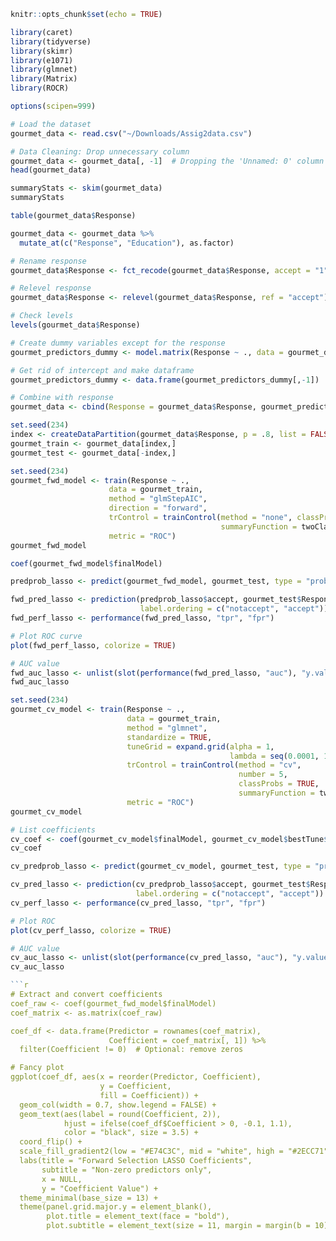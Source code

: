
```r
knitr::opts_chunk$set(echo = TRUE)
```

```r
library(caret)
library(tidyverse)
library(skimr)
library(e1071)
library(glmnet)
library(Matrix)
library(ROCR)
```

```r
options(scipen=999)

# Load the dataset
gourmet_data <- read.csv("~/Downloads/Assig2data.csv")

# Data Cleaning: Drop unnecessary column
gourmet_data <- gourmet_data[, -1]  # Dropping the 'Unnamed: 0' column
head(gourmet_data)
```

```r
summaryStats <- skim(gourmet_data)
summaryStats
```

```r
table(gourmet_data$Response)

gourmet_data <- gourmet_data %>%
  mutate_at(c("Response", "Education"), as.factor) 

# Rename response
gourmet_data$Response <- fct_recode(gourmet_data$Response, accept = "1", notaccept = "0")

# Relevel response
gourmet_data$Response <- relevel(gourmet_data$Response, ref = "accept")

# Check levels
levels(gourmet_data$Response)
```

```r
# Create dummy variables except for the response
gourmet_predictors_dummy <- model.matrix(Response ~ ., data = gourmet_data)

# Get rid of intercept and make dataframe
gourmet_predictors_dummy <- data.frame(gourmet_predictors_dummy[,-1])

# Combine with response
gourmet_data <- cbind(Response = gourmet_data$Response, gourmet_predictors_dummy)
```

```r
set.seed(234)
index <- createDataPartition(gourmet_data$Response, p = .8, list = FALSE)
gourmet_train <- gourmet_data[index,]
gourmet_test <- gourmet_data[-index,]
```

```r
set.seed(234)
gourmet_fwd_model <- train(Response ~ .,
                      data = gourmet_train,
                      method = "glmStepAIC",
                      direction = "forward",
                      trControl = trainControl(method = "none", classProbs = TRUE,
                                               summaryFunction = twoClassSummary), 
                      metric = "ROC")
gourmet_fwd_model
```

```r
coef(gourmet_fwd_model$finalModel)
```

```r
predprob_lasso <- predict(gourmet_fwd_model, gourmet_test, type = "prob")

fwd_pred_lasso <- prediction(predprob_lasso$accept, gourmet_test$Response,
                             label.ordering = c("notaccept", "accept"))
fwd_perf_lasso <- performance(fwd_pred_lasso, "tpr", "fpr")

# Plot ROC curve
plot(fwd_perf_lasso, colorize = TRUE)
```

```r
# AUC value
fwd_auc_lasso <- unlist(slot(performance(fwd_pred_lasso, "auc"), "y.values"))
fwd_auc_lasso
```

```r
set.seed(234)
gourmet_cv_model <- train(Response ~ .,
                          data = gourmet_train,
                          method = "glmnet",
                          standardize = TRUE,
                          tuneGrid = expand.grid(alpha = 1,
                                                 lambda = seq(0.0001, 1, length = 20)),
                          trControl = trainControl(method = "cv",
                                                   number = 5,
                                                   classProbs = TRUE,
                                                   summaryFunction = twoClassSummary),
                          metric = "ROC")
gourmet_cv_model
```

```r
# List coefficients
cv_coef <- coef(gourmet_cv_model$finalModel, gourmet_cv_model$bestTune$lambda)
cv_coef
```

```r
cv_predprob_lasso <- predict(gourmet_cv_model, gourmet_test, type = "prob")

cv_pred_lasso <- prediction(cv_predprob_lasso$accept, gourmet_test$Response,
                            label.ordering = c("notaccept", "accept"))
cv_perf_lasso <- performance(cv_pred_lasso, "tpr", "fpr")

# Plot ROC
plot(cv_perf_lasso, colorize = TRUE)
```

```r
# AUC value
cv_auc_lasso <- unlist(slot(performance(cv_pred_lasso, "auc"), "y.values"))
cv_auc_lasso
```


```r
```r
# Extract and convert coefficients
coef_raw <- coef(gourmet_fwd_model$finalModel)
coef_matrix <- as.matrix(coef_raw)

coef_df <- data.frame(Predictor = rownames(coef_matrix),
                      Coefficient = coef_matrix[, 1]) %>%
  filter(Coefficient != 0)  # Optional: remove zeros

# Fancy plot
ggplot(coef_df, aes(x = reorder(Predictor, Coefficient), 
                    y = Coefficient, 
                    fill = Coefficient)) +
  geom_col(width = 0.7, show.legend = FALSE) +
  geom_text(aes(label = round(Coefficient, 2)), 
            hjust = ifelse(coef_df$Coefficient > 0, -0.1, 1.1), 
            color = "black", size = 3.5) +
  coord_flip() +
  scale_fill_gradient2(low = "#E74C3C", mid = "white", high = "#2ECC71", midpoint = 0) +
  labs(title = "Forward Selection LASSO Coefficients",
       subtitle = "Non-zero predictors only",
       x = NULL,
       y = "Coefficient Value") +
  theme_minimal(base_size = 13) +
  theme(panel.grid.major.y = element_blank(),
        plot.title = element_text(face = "bold"),
        plot.subtitle = element_text(size = 11, margin = margin(b = 10)))
```


